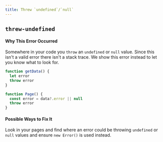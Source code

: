 ```yaml
---
title: Threw `undefined`/`null`
---
```


## `threw-undefined`

#### Why This Error Occurred

Somewhere in your code you `throw` an `undefined` or `null` value. Since this isn't a valid error there isn't a stack trace. We show this error instead to let you know what to look for.

```js filename="pages/index.js"
function getData() {
  let error
  throw error
}

function Page() {
  const error = data?.error || null
  throw error
}
```

#### Possible Ways to Fix It

Look in your pages and find where an error could be throwing `undefined` or `null` values and ensure `new Error()` is used instead.
